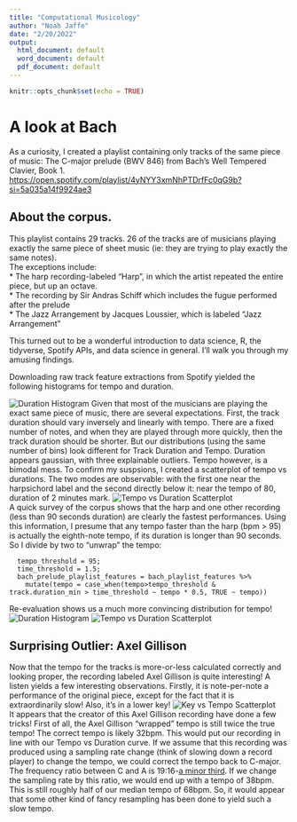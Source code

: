 ```yaml
---
title: "Computational Musicology"
author: "Noah Jaffe"
date: "2/20/2022"
output:
  html_document: default
  word_document: default
  pdf_document: default
---
```


```r
knitr::opts_chunk$set(echo = TRUE)
```

# A look at Bach

As a curiosity, I created a playlist containing only tracks of the same piece of music: The C-major prelude (BWV 846) from Bach's Well Tempered Clavier, Book 1.     
<https://open.spotify.com/playlist/4yNYY3xmNhPTDrfFc0qG9b?si=5a035a14f9924ae3>

## About the corpus. 
This playlist contains 29 tracks. 26 of the tracks are of musicians playing exactly the same piece of sheet music (ie: they are trying to play exactly the same notes).  
The exceptions include:  
* The harp recording-labeled "Harp", in which the artist repeated the entire piece, but up an octave.  
* The recording by Sir Andras Schiff which includes the fugue performed after the prelude  
* The Jazz Arrangement by Jacques Loussier, which is labeled "Jazz Arrangement"  

This turned out to be a wonderful introduction to data science, R, the tidyverse, Spotify APIs, and data science in general. I'll walk you through my amusing findings.

Downloading raw track feature extractions from Spotify yielded the following histograms for tempo and duration. 

![Duration Histogram](Unmodified Histograms.png)
Given that most of the musicians are playing the exact same piece of music, there are several expectations. First, the track duration should vary inversely and linearly with tempo. There are a fixed number of notes, and when they are played through more quickly, then the track duration should be shorter. But our distributions (using the same number of bins) look different for Track Duration and Tempo. Duration appears gaussian, with three explainable outliers. Tempo however, is a bimodal mess. To confirm my suspsions, I created a scatterplot of tempo vs durations. The two modes are observable: with the first one near the harpsichord label and the second directly below it: near the tempo of 80, duration of 2 minutes mark.
![Tempo vs Duration Scatterplot](Unmodified Tempo vs Duration.png)  
A quick survey of the corpus shows that the harp and one other recording (less than 90 seconds duration) are clearly the fastest performances. Using this information, I presume that any tempo faster than the harp (bpm > 95) is actually the eighth-note tempo, if its duration is longer than 90 seconds. So I divide by two to "unwrap" the tempo:
```
  tempo_threshold = 95;
  time_threshold = 1.5;
  bach_prelude_playlist_features = bach_playlist_features %>% 
    mutate(tempo = case_when(tempo>tempo_threshold & track.duration_min > time_threshold ~ tempo * 0.5, TRUE ~ tempo))
```

Re-evaluation shows us a much more convincing distribution for tempo! 
![Duration Histogram](Wrapped Histograms.png)
![Tempo vs Duration Scatterplot](Wrapped Tempo vs Duration.png)  

## Surprising Outlier: Axel Gillison
Now that the tempo for the tracks is more-or-less calculated correctly and looking proper, the recording labeled Axel Gillison is quite interesting! A listen yields a few interesting observations. Firstly, it is note-per-note a performance of the original piece, except for the fact that it is extraordinarily slow! Also, it's in a lower key!
![Key vs Tempo Scatterplot](Key vs Tempo.png)  
It appears that the creator of this Axel Gillison recording have done a few tricks! First of all, the Axel Gillison "wrapped" tempo is still twice the true tempo! The correct tempo is likely 32bpm. This would put our recording in line with our Tempo vs Duration curve. If we assume that this recording was produced using a sampling rate change (think of slowing down a record player) to change the tempo, we could correct the tempo back to C-major. The frequency ratio between C and A is 19:16-[a minor third](https://en.wikipedia.org/wiki/Minor_third). If we change the sampling rate by this ratio, we would end up with a tempo of 38bpm. This is still roughly half of our median tempo of 68bpm. So, it would appear that some other kind of fancy resampling has been done to yield such a slow tempo.
